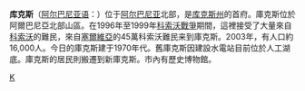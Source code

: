 {{Infobox Settlement
| name = 库克斯<br/>Kukës
| image_skyline = Bashki_Kukesi.JPG
| imagesize = 
| image_caption = 庫克斯全景
| image_flag = 
| image_shield = Stema_e_Bashkis%C3%AB_Kuk%C3%ABs.svg
| pushpin_map = Albania
| pushpin_label_position = bottom
| subdivision_type = 国家
| subdivision_name = {{ALB}}
| subdivision_type1 = [[阿尔巴尼亚行政区划|州]]
| subdivision_name1 = [[File:Stema_e_Qarkut_Kukës.svg|15px]][[库克斯州|库克斯州]]
| subdivision_type2 = 
| subdivision_name2 = 
| elevation_m = 349
| elevation_ft = 1145
| area_total_km2 = 933.86
| population_as_of = 2011年
| population_total = 47985
| population_density_km2 = 51
| timezone = [[欧洲中部时间|CET]]
| utc_offset = +1
| timezone_DST = [[欧洲中部夏令时间|CEST]]
| utc_offset_DST = +2
| latd = 42
| latm = 04
| lats = 
| latNS = N
| longd = 20
| longm = 25
| longs = 
| longEW = E
| website =  [[kukesi.gov.al|kukesi.gov.al]]
}}
'''库克斯'''（[[阿尔巴尼亚语|阿尔巴尼亚语]]：'''{{lang|sq|Kukës}}'''）位于[[阿尔巴尼亚|阿尔巴尼亚]]北部，是[[库克斯州|库克斯州]]的首府。庫克斯位於阿爾巴尼亞北部山區。在1996年至1999年[[科索沃戰爭|科索沃戰爭]]期間，這裡接受了大量來自[[科索沃|科索沃]]的難民，來自[[塞爾維亞|塞爾維亞]]的45萬科索沃難民来到庫克斯。2003年，有人口約16,000人。今日的庫克斯建于1970年代。舊庫克斯因建設水電站目前位於人工湖底。庫克斯的居民則搬遷到新庫克斯。市內有歷史博物館。

{{Albania-stub}}

[[Category:库克斯州城市|K]]